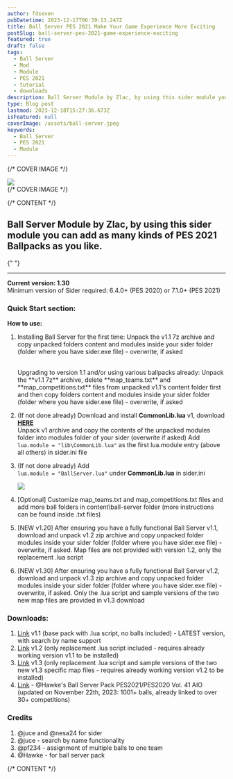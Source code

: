 ```yaml
---
author: fdseven
pubDatetime: 2023-12-17T06:39:13.247Z
title: Ball Server PES 2021 Make Your Game Experience More Exciting
postSlug: ball-server-pes-2021-game-experience-exciting
featured: true
draft: false
tags:
  - Ball Server
  - Mod
  - Module
  - PES 2021
  - tutorial
  - downloads
description: Ball Server Module by Zlac, by using this sider module you can add as many kinds of PES 2021 Ballpacks as you like.
type: Blog post
lastmod: 2023-12-18T15:27:36.673Z
isFeatured: null
coverImage: /assets/ball-server.jpeg
keywords:
  - Ball Server
  - PES 2021
  - Module
---
```


{/* COVER IMAGE */}

<div class="col-start-1 col-span-8 lg:col-start-2 lg:col-end-9 lg:row-span-2 mt-0 lg:-mt-40">
  <div className="relative lg:-mr-8">
    <img
      transition:persist
      src={frontmatter.coverImage}
      className="cover w-full aspect-video object-cover"
    />
  </div>
</div>
{/* COVER IMAGE */}

{/* CONTENT */}

<div class="col-span-8 md:col-start-2 md:col-span-6 lg:col-start-2 lg:col-span-4 [&>h2]:!mt-0">
  
  ## Ball Server Module by Zlac, by using this sider module you can add as many kinds of PES 2021 Ballpacks as you like.

{" "}

<hr />

**Current version: 1.30** <br />
Minimum version of Sider required: 6.4.0+ (PES 2020) or 7.1.0+ (PES 2021)

### Quick Start section:

**How to use:**

1. Installing Ball Server for the first time: Unpack the v1.1 7z archive and copy unpacked folders content and modules inside your sider folder (folder where you have sider.exe file) - overwrite, if asked

   <br />
   Upgrading to version 1.1 and/or using various ballpacks already: Unpack the **v1.1
   7z** archive, delete **map_teams.txt** and **map_competitions.txt** files from
   unpacked v1.1's content folder first and then copy folders content and modules
   inside your sider folder (folder where you have sider.exe file) - overwrite, if
   asked

2. (If not done already) Download and install **CommonLib.lua** v1, download [**HERE**](https://modsfire.com/qLU7isnb42UsXDC) <br />
   Unpack v1 archive and copy the contents of the unpacked modules folder into modules folder of your sider (overwrite if asked)
   Add <br />
   `lua.module = "lib\CommonLib.lua"` as the first lua.module entry (above all others) in sider.ini file
3. (If not done already) Add <br />
   `lua.module = "BallServer.lua"` under **CommonLib.lua** in sider.ini

   ![](/assets/ballservers.png)

4. [Optional] Customize map_teams.txt and map_competitions.txt files and add more ball folders in content\ball-server folder (more instructions can be found inside .txt files)
5. [NEW v1.20] After ensuring you have a fully functional Ball Server v1.1, download and unpack v1.2 zip archive and copy unpacked folder modules inside your sider folder (folder where you have sider.exe file) - overwrite, if asked. Map files are not provided with version 1.2, only the replacement .lua script
6. [NEW v1.30] After ensuring you have a fully functional Ball Server v1.2, download and unpack v1.3 zip archive and copy unpacked folder modules inside your sider folder (folder where you have sider.exe file) - overwrite, if asked. Only the .lua script and sample versions of the two new map files are provided in v1.3 download

### Downloads:

1. [Link](https://testpes.page.link/ball_server_2020_2021_v1-1) v1.1 (base pack with .lua script, no balls included) - LATEST version, with search by name support
2. [Link](https://testpes.page.link/ball_server_2020_2021_v1-2) v1.2 (only replacement .lua script included - requires already working version v1.1 to be installed)
3. [Link](https://testpes.page.link/ball_server_2020_2021_v1-3) v1.3 (only replacement .lua script and sample versions of the two new v1.3 specific map files - requires already working version v1.2 to be installed)
4. [Link](https://www.mediafire.com/file/leoe4w4m1yrtsm1/BallServer+Pack+41+AIO.7z/file) - @Hawke's Ball Server Pack PES2021/PES2020 Vol. 41 AIO (updated on November 22th, 2023: 1001+ balls, already linked to over 30+ competitions)

### Credits

1. @juce and @nesa24 for sider
2. @juce - search by name functionality
3. @pf234 - assignment of multiple balls to one team
4. @Hawke - for ball server pack

</div>
{/* CONTENT */}
